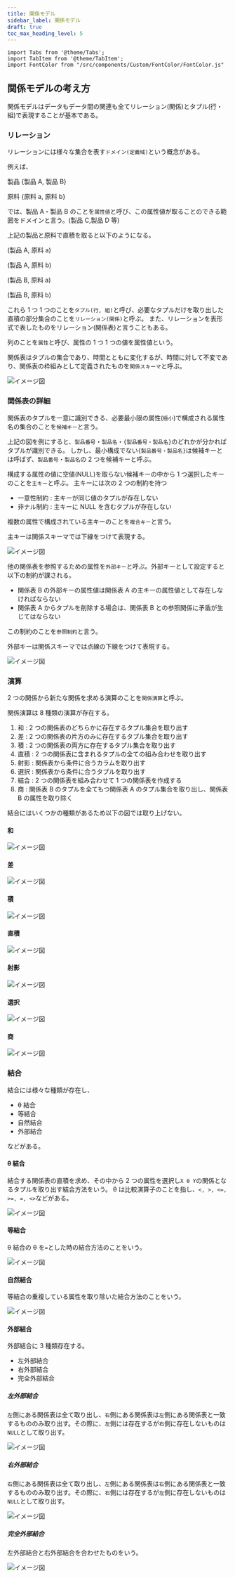 ```yaml
---
title: 関係モデル
sidebar_label: 関係モデル
draft: true
toc_max_heading_level: 5
---
```


```mdx-code-block
import Tabs from '@theme/Tabs';
import TabItem from '@theme/TabItem';
import FontColor from "/src/components/Custom/FontColor/FontColor.js"
```

## 関係モデルの考え方

関係モデルはデータもデータ間の関連も全てリレーション(関係)とタプル(行・組)で表現することが基本である。

### リレーション

リレーションには様々な集合を表す`ドメイン(定義域)`という概念がある。

例えば、

製品 {製品 A, 製品 B}

原料 {原料 a, 原料 b}

では、製品 A・製品 B のことを`属性値`と呼び、この属性値が取ることのできる範囲をドメインと言う。(製品 C,製品 D 等)

上記の製品と原料で直積を取ると以下のようになる。

(製品 A, 原料 a)

(製品 A, 原料 b)

(製品 B, 原料 a)

(製品 B, 原料 b)

これら 1 つ 1 つのことを`タプル(行, 組)`と呼び、必要なタプルだけを取り出した直積の部分集合のことを`リレーション(関係)`と呼ぶ。
また、リレーションを表形式で表したものをリレーション(関係表)と言うこともある。

列のことを`属性`と呼び、属性の 1 つ 1 つの値を属性値という。

関係表はタプルの集合であり、時間とともに変化するが、時間に対して不変であり、関係表の枠組みとして定義されたものを`関係スキーマ`と呼ぶ。

![イメージ図](/img/svg/Database/relational-data-model/relational-data-model-1.drawio.svg "リレーション(関係表)")

### 関係表の詳細

関係表のタプルを一意に識別できる、必要最小限の属性(`極小`)で構成される属性名の集合のことを`候補キー`と言う。

上記の図を例にすると、`製品番号`・`製品名`・`{製品番号・製品名}`のどれかが分かればタプルが識別できる。
しかし、最小構成でない`{製品番号・製品名}`は候補キーとは呼ばず、`製品番号`・`製品名`の 2 つを候補キーと呼ぶ。

構成する属性の値に空値(NULL)を取らない候補キーの中から 1 つ選択したキーのことを`主キー`と呼ぶ。
主キーには次の 2 つの制約を持つ

- 一意性制約 : 主キーが同じ値のタプルが存在しない
- 非ナル制約 : 主キーに NULL を含むタプルが存在しない

複数の属性で構成されている主キーのことを`複合キー`と言う。

主キーは関係スキーマでは下線をつけて表現する。

![イメージ図](/img/svg/Database/relational-data-model/relational-data-model-2.drawio.svg "主キー")

他の関係表を参照するための属性を`外部キー`と呼ぶ。外部キーとして設定すると以下の制約が課される。

- 関係表 B の外部キーの属性値は関係表 A の主キーの属性値として存在しなければならない
- 関係表 A からタプルを削除する場合は、関係表 B との参照関係に矛盾が生じてはならない

この制約のことを`参照制約`と言う。

外部キーは関係スキーマでは点線の下線をつけて表現する。

![イメージ図](/img/svg/Database/relational-data-model/relational-data-model-3.drawio.svg "外部キー")

### 演算

2 つの関係から新たな関係を求める演算のことを`関係演算`と呼ぶ。

関係演算は 8 種類の演算が存在する。

1. 和 : 2 つの関係表のどちらかに存在するタプル集合を取り出す
2. 差 : 2 つの関係表の片方のみに存在するタプル集合を取り出す
3. 積 : 2 つの関係表の両方に存在するタプル集合を取り出す
4. 直積 : 2 つの関係表に含まれるタプルの全ての組み合わせを取り出す
5. 射影 : 関係表から条件に合うカラムを取り出す
6. 選択 : 関係表から条件に合うタプルを取り出す
7. 結合 : 2 つの関係表を組み合わせて 1 つの関係表を作成する
8. 商 : 関係表 B のタプルを全てもつ関係表 A のタプル集合を取り出し、関係表 B の属性を取り除く

結合にはいくつかの種類があるため以下の図では取り上げない。

#### 和

![イメージ図](/img/svg/Database/relational-data-model/relational-data-model-4.drawio.svg "和")

#### 差

![イメージ図](/img/svg/Database/relational-data-model/relational-data-model-5.drawio.svg "差")

#### 積

![イメージ図](/img/svg/Database/relational-data-model/relational-data-model-6.drawio.svg "積")

#### 直積

![イメージ図](/img/svg/Database/relational-data-model/relational-data-model-7.drawio.svg "直積")

#### 射影

![イメージ図](/img/svg/Database/relational-data-model/relational-data-model-8.drawio.svg "射影")

#### 選択

![イメージ図](/img/svg/Database/relational-data-model/relational-data-model-9.drawio.svg "選択")

#### 商

![イメージ図](/img/svg/Database/relational-data-model/relational-data-model-10.drawio.svg "商")

### 結合

結合には様々な種類が存在し、

- θ 結合
- 等結合
- 自然結合
- 外部結合

などがある。

#### θ 結合

結合する関係表の直積を求め、その中から 2 つの属性を選択し`X θ Y`の関係となるタプルを取り出す結合方法をいう。
θ は比較演算子のことを指し、`<, >, <=, >=, =, <>`などがある。

![イメージ図](/img/svg/Database/relational-data-model/relational-data-model-11.drawio.svg "θ結合")

#### 等結合

θ 結合の θ を`=`とした時の結合方法のことをいう。

![イメージ図](/img/svg/Database/relational-data-model/relational-data-model-12.drawio.svg "等結合")

#### 自然結合

等結合の重複している属性を取り除いた結合方法のことをいう。

![イメージ図](/img/svg/Database/relational-data-model/relational-data-model-13.drawio.svg "自然結合")

#### 外部結合

外部結合に 3 種類存在する。

- 左外部結合
- 右外部結合
- 完全外部結合

##### 左外部結合

`左`側にある関係表は全て取り出し、`右`側にある関係表は`左`側にある関係表と一致するもののみ取り出す。その際に、`左`側には存在するが`右`側に存在しないものは`NULL`として取り出す。

![イメージ図](/img/svg/Database/relational-data-model/relational-data-model-14.drawio.svg "左外部結合")

##### 右外部結合

`右`側にある関係表は全て取り出し、`左`側にある関係表は`右`側にある関係表と一致するもののみ取り出す。その際に、`右`側には存在するが`左`側に存在しないものは`NULL`として取り出す。

![イメージ図](/img/svg/Database/relational-data-model/relational-data-model-15.drawio.svg "右外部結合")

##### 完全外部結合

左外部結合と右外部結合を合わせたものをいう。

![イメージ図](/img/svg/Database/relational-data-model/relational-data-model-16.drawio.svg "完全外部結合")

